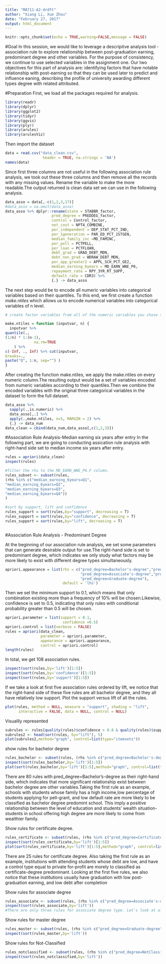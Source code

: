 ```yaml
---
title: "MA711-A2-drdft"
author: "Xiang Li, Xue Zhou"
date: "February 27, 2017"
output: html_document
---
```



```r
knitr::opts_chunk$set(echo = TRUE,warning=FALSE,message = FALSE)
```

#Goal
In this session, we would like to leverage a descripitve analysis tool - association rule to explore relationship between post-graduation earning, predominant degree and other variables. For the purpose of consistency, we continue to use selected variables in the assignment one. Our two objectives for this part of analysis are: identifying factors that have notable relationship with post-earning so that they can be used later to predict and influence eaning, describing the profile of university awarding different types degree with related attributed.

#Preparation
First, we load all the packages required for analysis.
```r
library(readr)
library(dplyr)
library(ggplot2)
library(tidyr)
library(ggvis)
library(plyr)
library(arules)
library(arulesViz)
```

Then import the dataset
```r
data = read.csv("data_clean.csv",
                 header = TRUE, na.strings = 'NA')
names(data)
```

Since first three columns are not useful in the following association rule analysis,
we took out these three columns and then remove all the records with any missing values.
Rename the variable to make the more readable.The output returned is clean data set we can use in the following analysis.

```r
data_asso = data[,-c(1,2,3,17)]
#data_asso = na.omit(data_asso)
data_asso %>% dplyr::rename(state = STABBR_factor,
                     pred_degree = PREDDEG_factor,
                     control = Control_factor,
                     net_cost = NPT4_COMBINE,
                     per_independent = DEP_STAT_PCT_IND,
                     per_1generation = PAR_ED_PCT_1STGEN,
                     median_family_inc =MD_FAMINC,
                     per_pell = PCTPELL,
                     per_loan = PCTFLOAN,
                     debt_grad = GRAD_DEBT_MDN,
                     debt_non_grad = WDRAW_DEBT_MDN,
                     per_app_greater2 = APPL_SCH_PCT_GE2,
                     median_earning_6years = MD_EARN_WNE_P6,
                     repayment_rate = RPY_3YR_RT_SUPP,
                     default_rate = CDR3) %>%
                     {.} -> data_asso

```
The next step would be to encode all numeric variables into categorical variables based on their quantiles. To this end, we first create a function *make.ntiles* which allows us to encode numerical variables into categorical variables of n level.

```r
# create factor variables from all of the numeric variables you chose to work with using the make.ntiles function.

make.ntiles = function (inputvar, n) {
  inputvar %>%
quantile(.,
(1/n) * 1:(n-1),
             na.rm=TRUE
    ) %>%
c(-Inf, ., Inf) %>% cut(inputvar,
breaks=.,
paste("Q", 1:n, sep="") )
}
```

After creating the function make.ntiles, we apply the make.ntiles on every numeric column.The resulting output would be a set of variables encoded from numeric variables according to their quantiles.Then we combine the encoded variables with the original three categorical variables in the dataset to form the full dataset.

```r
data_asso %>% 
  sapply(.,is.numeric) %>%
  data_asso[,.] %>%
  apply(.,make.ntiles, n=5, MARGIN = 2) %>%
  {.} -> data_num
data_clean = cbind(data_num,data_asso[,c(1,2,3)])
```

#Association Rule Analysis-Median earning six years after entry
In the following part, we are going to conducting assication rule analysis with right-hand side set to median income six years after entry.

```r
rules = apriori(data_clean)
inspect(rules)
```

```r
#filter the rhs to the MD_EARN_WNE_P6.F column.
rules_subset <- subset(rules,
(rhs %in% c("median_earning_6years=Q1",
"median_earning_6years=Q2",
"median_earning_6years=Q3",
"median_earning_6years=Q4"))
)

```

```r
#sort by support, lift and confidence
rules_support = sort(rules,by="support", decreasing = T)
rules_support = sort(rules,by="confidence", decreasing = T)
rules_support = sort(rules,by="lift", decreasing = T)



```

#Association Rule Analysis - Predominant Degree

At the beginning of our association rule analysis, we set some parameters that can generate desirable output for use.The right-hand side is set to predominant degree, which indicates we only study what factors may be more likely to exist with different degree types simultaneously. 
```r
apriori.appearance = list(rhs = c("pred_degree=Bachelor's-degree","pred_degree=Certificate-degree",
                                  "pred_degree=Associate's-degree","pred_degree=NotClassified",
                                  "pred_degree=Graduate-degree"),
                          default = 'lhs')
```

Then we set the minimum support to 0.1, which means that only combination existing more than a frequency of 10% will be chosen.Likewise, confidence is set to 0.5, indicating that only rules with conditional probability greater than 0.5 will be chosen.

```r
apriori.parameter = list(support = 0.1,
                          confidence =0.5)
apriori.control = list(verbose = FALSE)
rules = apriori(data_clean,
                parameter = apriori.parameter,
                appearance = apriori.appearance,
                control = apriori.control)
length(rules)
```
In total, we get 108 association rules.

```r
inspect(sort(rules,by='lift')[1:5])
inspect(sort(rules,by='confidence')[1:5])
inspect(sort(rules,by='support')[1:5])
```
If we take a look at first five association rules ordered by lift, we notice that the right-hand side of these five rules are all bachelor degree, and they all have relatively low support. Plot the support versus lift of all the rules.
```r
plot(rules, method = NULL, measure = "support", shading = "lift",
      interactive = FALSE, data = NULL, control = NULL)
```

Visuallly represented

```r
subrules <- rules[quality(rules)$confidence > 0.8 & quality(rules)$support >0.15]
subrules2 <- head(sort(rules, by="lift"), 5)
plot(subrules2,method="graph", control=list(type="itemsets"))
```

show rules for bachelor degree
```r
rules_bachelor <- subset(rules, (rhs %in% c("pred_degree=Bachelor's-degree")))
inspect(sort(rules_bachelor,by='lift')[1:5])
plot(sort(rules_bachelor,by='lift')[1:5],method="graph", control=list(type="itemsets"))
```

There are 80 rules with pred_degree=Bachelor's-degree as their right-hand side, which indicates that more significant relationship exist between bachelor degree are other variables.Taking the first rule as an example, schools with students whose family has a high income,low percentage of students applying for pell-grant, and low default rate are more likely to be classified as bachelor degree predomint school. This imply a positive relationship between the level of education and students' wealth situation-students in school offering high degree are more likely to come from wealthier family.

Show rules for certificate degree.
```r

rules_certificate <- subset(rules, (rhs %in% c("pred_degree=Certificate-degree")))
inspect(sort(rules_certificate,by='lift')[1:5])
plot(sort(rules_certificate,by='lift')[1:5],method="graph", control=list(type="itemsets"))
```
There are 25 rules for certificate degree. Also taking the first rule as an example, institutions with attending students whose debt are low, and have a control type equal to private for-profit are morely to classified as certificate-degree predominant. Looking at the first five rules, we also notice that these institutions usually have graduation with low post-graduation earning, and low debt after completion

Show rules for associate degree
```r
rules_associate <- subset(rules, (rhs %in% c("pred_degree=Associate's-degree")))
inspect(sort(rules_associate,by='lift'))
#There are only three rules for associate degree type. Let's look at all of them. Association rules show that net cost for associate-degree predominant school are usually low, and they tend to belong to public type and low percentage of students applying for loan.


```


Show rules for master degree
```r
rules_master <- subset(rules, (rhs %in% c("pred_degree=Graduate-degree")))
inspect(sort(rules_master,by='lift'))
```

Show rules for Not-Classified
```r
rules_notclassified <- subset(rules, (rhs %in% c("pred_degree=NotClassified")))
inspect(sort(rules_notclassified,by='lift'))
```





